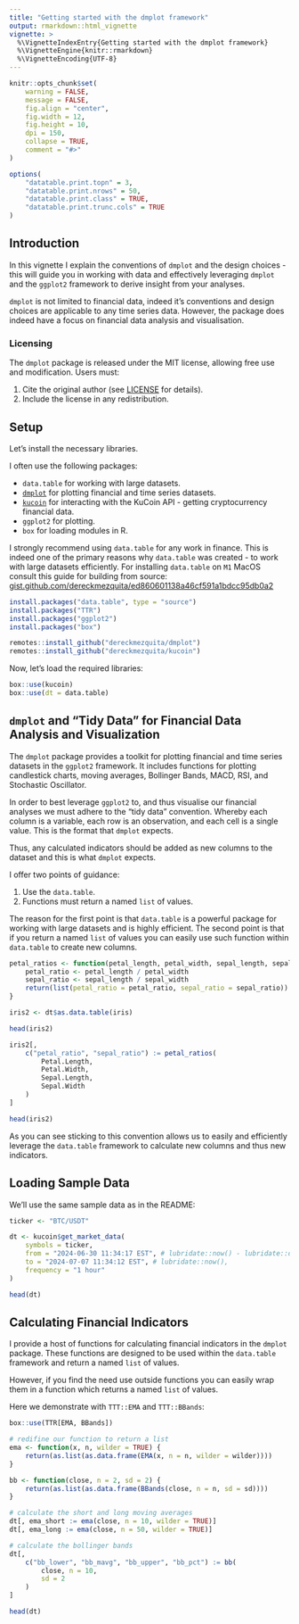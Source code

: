 ```yaml
---
title: "Getting started with the dmplot framework"
output: rmarkdown::html_vignette
vignette: >
  %\VignetteIndexEntry{Getting started with the dmplot framework}
  %\VignetteEngine{knitr::rmarkdown}
  %\VignetteEncoding{UTF-8}
---
```


```r
knitr::opts_chunk$set(
    warning = FALSE,
    message = FALSE,
    fig.align = "center",
    fig.width = 12,
    fig.height = 10,
    dpi = 150,
    collapse = TRUE,
    comment = "#>"
)

options(
    "datatable.print.topn" = 3,
    "datatable.print.nrows" = 50,
    "datatable.print.class" = TRUE,
    "datatable.print.trunc.cols" = TRUE
)
```

## Introduction

In this vignette I explain the conventions of `dmplot` and the design choices - this will guide you in working with data and effectively leveraging `dmplot` and the `ggplot2` framework to derive insight from your analyses.

`dmplot` is not limited to financial data, indeed it's conventions and design choices are applicable to any time series data. However, the package does indeed have a focus on financial data analysis and visualisation.

### Licensing

The `dmplot` package is released under the MIT license, allowing free use and modification. Users must:

1. Cite the original author (see [LICENSE](https://dereckmezquita.github.io/dmplot/LICENSE-text.html) for details).
2. Include the license in any redistribution.

## Setup

Let's install the necessary libraries.

I often use the following packages:

- `data.table` for working with large datasets.
- [`dmplot`](https://github.com/dereckmezquita/dmplot) for plotting financial and time series datasets.
- [`kucoin`](https://github.com/dereckmezquita/kucoin) for interacting with the KuCoin API - getting cryptocurrency financial data.
- `ggplot2` for plotting.
- `box` for loading modules in R.

I strongly recommend using `data.table` for any work in finance. This is indeed one of the primary reasons why `data.table` was created - to work with large datasets efficiently. For installing `data.table` on `M1` MacOS consult this guide for building from source: [gist.github.com/dereckmezquita/ed860601138a46cf591a1bdcc95db0a2](https://gist.github.com/dereckmezquita/ed860601138a46cf591a1bdcc95db0a2)

```r
install.packages("data.table", type = "source")
install.packages("TTR")
install.packages("ggplot2")
install.packages("box")

remotes::install_github("dereckmezquita/dmplot")
remotes::install_github("dereckmezquita/kucoin")
```

Now, let's load the required libraries:

```r
box::use(kucoin)
box::use(dt = data.table)
```

## `dmplot` and "Tidy Data" for Financial Data Analysis and Visualization

The `dmplot` package provides a toolkit for plotting financial and time series datasets in the `ggplot2` framework. It includes functions for plotting candlestick charts, moving averages, Bollinger Bands, MACD, RSI, and Stochastic Oscillator.

In order to best leverage `ggplot2` to, and thus visualise our financial analyses we must adhere to the "tidy data" convention. Whereby each column is a variable, each row is an observation, and each cell is a single value. This is the format that `dmplot` expects.

Thus, any calculated indicators should be added as new columns to the dataset and this is what `dmplot` expects. 

I offer two points of guidance:

1. Use the `data.table`.
1. Functions must return a named `list` of values.

The reason for the first point is that `data.table` is a powerful package for working with large datasets and is highly efficient. The second point is that if you return a named `list` of values you can easily use such function within `data.table` to create new columns.

```r
petal_ratios <- function(petal_length, petal_width, sepal_length, sepal_width) {
    petal_ratio <- petal_length / petal_width
    sepal_ratio <- sepal_length / sepal_width
    return(list(petal_ratio = petal_ratio, sepal_ratio = sepal_ratio))
}

iris2 <- dt$as.data.table(iris)

head(iris2)

iris2[,
    c("petal_ratio", "sepal_ratio") := petal_ratios(
        Petal.Length,
        Petal.Width,
        Sepal.Length,
        Sepal.Width
    )
]

head(iris2)
```

As you can see sticking to this convention allows us to easily and efficiently leverage the `data.table` framework to calculate new columns and thus new indicators.

## Loading Sample Data

We'll use the same sample data as in the README:

```r
ticker <- "BTC/USDT"

dt <- kucoin$get_market_data(
    symbols = ticker,
    from = "2024-06-30 11:34:17 EST", # lubridate::now() - lubridate::days(7),
    to = "2024-07-07 11:34:12 EST", # lubridate::now(),
    frequency = "1 hour"
)

head(dt)
```


## Calculating Financial Indicators

I provide a host of functions for calculating financial indicators in the `dmplot` package. These functions are designed to be used within the `data.table` framework and return a named `list` of values.

However, if you find the need use outside functions you can easily wrap them in a function which returns a named `list` of values.

Here we demonstrate with `TTT::EMA` and `TTT::BBands`:

```r
box::use(TTR[EMA, BBands])

# redifine our function to return a list
ema <- function(x, n, wilder = TRUE) {
    return(as.list(as.data.frame(EMA(x, n = n, wilder = wilder))))
}

bb <- function(close, n = 2, sd = 2) {
    return(as.list(as.data.frame(BBands(close, n = n, sd = sd))))
}

# calculate the short and long moving averages
dt[, ema_short := ema(close, n = 10, wilder = TRUE)]
dt[, ema_long := ema(close, n = 50, wilder = TRUE)]

# calculate the bollinger bands
dt[,
    c("bb_lower", "bb_mavg", "bb_upper", "bb_pct") := bb(
        close, n = 10,
        sd = 2
    )
]

head(dt)
```
